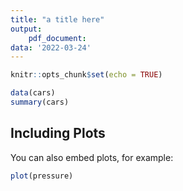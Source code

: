 ```yaml
---
title: "a title here"
output:
    pdf_document:
data: '2022-03-24'
---
```


```r
knitr::opts_chunk$set(echo = TRUE)
```

```r
data(cars)
summary(cars)
```

## Including Plots

You can also embed plots, for example:

```r
plot(pressure)
```


